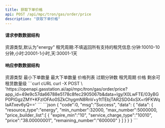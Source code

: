 ```yaml
---
title: 获取下单价格
api: POST /api/mpc/tron/gas/order/price
description: "获取下单价格"
---
```


#### 请求参数数据结构
<ParamField query="resource_type" type="string" required>
    资源类型,默认为"energy"
</ParamField>
<ParamField query="service_charge_type" type="string">
    租凭周期:不填返回所有支持的租凭信息:分钟:10010-10分钟,小时:20001-1小时,天:30001-1天
</ParamField>

#### 响应参数数据结构
<Expandable title="object">
    <ResponseField name="resource_type" type="string">资源类型</ResponseField>
    <ResponseField name="min_number" type="string">最小下单数量</ResponseField>
    <ResponseField name="max_number" type="string">最大下单数量</ResponseField>
    <ResponseField name="price_builder_list" type="string">
        价格列表
        <Expandable title="object">
            <ResponseField name="expire_min" type="string">过期分钟数</ResponseField>
            <ResponseField name="service_charge_type" type="string">租凭周期</ResponseField>
            <ResponseField name="price" type="string">价格</ResponseField>
            <ResponseField name="remaining_number" type="string">剩余可租赁数量级</ResponseField>
        </Expandable>
    </ResponseField>

</Expandable>



<RequestExample>
    ```curl cURL
    curl -X POST \
    'https://openapi.gasstation.ai/api/mpc/tron/gas/order/price?app_id=49e9c57da66788e5178c8fec2905067b&data=lgy/X0LwFTE/03yBGP0PIGgzZMY+KFzlOFAo0SZkChygmN8RnV+y1tTEbjTAR2SD04xSX+r9FKWqIaATxev6yQ=='
    ```
</RequestExample>



<ResponseExample>
    ```json
    {
        "code":0,
        "msg":"Success",
        "data":
    {
        "data":
    {
        "resource_type":"energy",
        "min_number":32000,
        "max_number":5000000,
        "price_builder_list":[
    {
        "expire_min":"10",
        "service_charge_type":"10010",
        "price":"38.00000001",
        "remaining_number":"600000"
    }
        ]
    }
    }
    }
    ```
</ResponseExample>